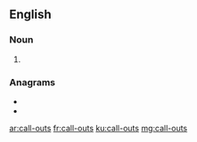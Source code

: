 {{also|callouts|call outs}}
==English==

===Noun===
{{head|en|noun plural form}}

# {{plural of|call-out|lang=en}}

===Anagrams===
* {{l|en|calls out}}
* {{l|en|outcalls}}

[[ar:call-outs]]
[[fr:call-outs]]
[[ku:call-outs]]
[[mg:call-outs]]